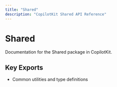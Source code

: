 ```yaml
---
title: "Shared"
description: "CopilotKit Shared API Reference"
---
```


# Shared

Documentation for the Shared package in CopilotKit.

## Key Exports

- Common utilities and type definitions
